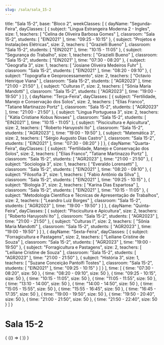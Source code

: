 ```yaml
---
slug: /sala/sala_15-2
---
```

  title: "Sala 15-2",
  base: "Bloco 2",
  weekClasses: [
    {
      dayName: "Segunda-Feira",
      dayClasses: [
        {
          subject: "Lingua Estrangeira Moderna 2 - Ingles",
          size: 1,
          teachers: [
            "Celina de Oliveira Barbosa Gomes"
          ],
          classroom: "Sala 15-2",
          students: [
            "EIN2021"
          ],
          time: "09:25 - 10:15"
        },
        {
          subject: "Projetos e Instalações Elétricas",
          size: 2,
          teachers: [
            "Grazielli Bueno"
          ],
          classroom: "Sala 15-2",
          students: [
            "EIN2021"
          ],
          time: "10:15 - 11:05"
        },
        {
          subject: "Segurança do Trabalho",
          size: 1,
          teachers: [
            "Grazielli Bueno"
          ],
          classroom: "Sala 15-2",
          students: [
            "EIN2021"
          ],
          time: "07:30 - 08:20"
        },
        {
          subject: "Geografia 3",
          size: 1,
          teachers: [
            "Josiane Oliveira Medeiros Fuhr"
          ],
          classroom: "Sala 15-2",
          students: [
            "EIN2021"
          ],
          time: "08:20 - 09:10"
        },
        {
          subject: "Topografia e Geoprocessamento",
          size: 2,
          teachers: [
            "Octavio Henrique Viana"
          ],
          classroom: "Sala 15-2",
          students: [
            "AGR2023"
          ],
          time: "21:00 - 21:50"
        },
        {
          subject: "Culturas I",
          size: 2,
          teachers: [
            "Sônia Maria Mandotti"
          ],
          classroom: "Sala 15-2",
          students: [
            "AGR2023"
          ],
          time: "19:00 - 19:50"
        }
      ]
    },
    {
      dayName: "Terça-Feira",
      dayClasses: [
        {
          subject: "Fertilidade, Manejo e Conservação dos Solos",
          size: 2,
          teachers: [
            "Elias Franco",
            "Tatiane Martinazzo Portz"
          ],
          classroom: "Sala 15-2",
          students: [
            "AGR2023"
          ],
          time: "21:00 - 21:50"
        },
        {
          subject: "Lingua Portuguesa 3",
          size: 2,
          teachers: [
            "Kátia Cristiane Kobus Novaes"
          ],
          classroom: "Sala 15-2",
          students: [
            "EIN2021"
          ],
          time: "10:15 - 11:05"
        },
        {
          subject: "Piscicultura e Apicultura",
          size: 2,
          teachers: [
            "Roberto Haruyoshi Ito"
          ],
          classroom: "Sala 15-2",
          students: [
            "AGR2023"
          ],
          time: "19:00 - 19:50"
        },
        {
          subject: "Matemática 3",
          size: 2,
          teachers: [
            "Sérgio Augusto Dias Castro"
          ],
          classroom: "Sala 15-2",
          students: [
            "EIN2021"
          ],
          time: "07:30 - 08:20"
        }
      ]
    },
    {
      dayName: "Quarta-Feira",
      dayClasses: [
        {
          subject: "Fertilidade, Manejo e Conservação dos Solos",
          size: 2,
          teachers: [
            "Elias Franco",
            "Tatiane Martinazzo Portz"
          ],
          classroom: "Sala 15-2",
          students: [
            "AGR2023"
          ],
          time: "21:00 - 21:50"
        },
        {
          subject: "Sociologia 3",
          size: 1,
          teachers: [
            "Everaldo Lorensetti"
          ],
          classroom: "Sala 15-2",
          students: [
            "EIN2021"
          ],
          time: "08:20 - 09:10"
        },
        {
          subject: "Filosofia 3",
          size: 1,
          teachers: [
            "Fabio Antônio da Silva"
          ],
          classroom: "Sala 15-2",
          students: [
            "EIN2021"
          ],
          time: "09:25 - 10:15"
        },
        {
          subject: "Biologia 3",
          size: 2,
          teachers: [
            "Karina Dias Espartosa"
          ],
          classroom: "Sala 15-2",
          students: [
            "EIN2021"
          ],
          time: "10:15 - 11:05"
        },
        {
          subject: "Metodologia Científica e Técnicas de Apresentação de Trabalhos",
          size: 2,
          teachers: [
            "Leandro Luiz Borges"
          ],
          classroom: "Sala 15-2",
          students: [
            "AGR2023"
          ],
          time: "19:00 - 19:50"
        }
      ]
    },
    {
      dayName: "Quinta-Feira",
      dayClasses: [
        {
          subject: "Piscicultura e Apicultura",
          size: 2,
          teachers: [
            "Roberto Haruyoshi Ito"
          ],
          classroom: "Sala 15-2",
          students: [
            "AGR2023"
          ],
          time: "21:00 - 21:50"
        },
        {
          subject: "Culturas I",
          size: 2,
          teachers: [
            "Sônia Maria Mandotti"
          ],
          classroom: "Sala 15-2",
          students: [
            "AGR2023"
          ],
          time: "19:00 - 19:50"
        }
      ]
    },
    {
      dayName: "Sexta-Feira",
      dayClasses: [
        {
          subject: "Forragicultura e Pastagens",
          size: 2,
          teachers: [
            "Leiliane Cristine de Souza"
          ],
          classroom: "Sala 15-2",
          students: [
            "AGR2023"
          ],
          time: "19:00 - 19:50"
        },
        {
          subject: "Forragicultura e Pastagens",
          size: 2,
          teachers: [
            "Leiliane Cristine de Souza"
          ],
          classroom: "Sala 15-2",
          students: [
            "AGR2023"
          ],
          time: "21:00 - 21:50"
        },
        {
          subject: "História 3",
          size: 1,
          teachers: [
            "Suzane Conceição Pantolfi Tostes"
          ],
          classroom: "Sala 15-2",
          students: [
            "EIN2021"
          ],
          time: "09:25 - 10:15"
        }
      ]
    }
  ],
  time: [
    {
      time: "07:30 - 08:20",
      size: 50
    },
    {
      time: "08:20 - 09:10",
      size: 50
    },
    {
      time: "09:25 - 10:15",
      size: 50
    },
    {
      time: "10:15 - 11:05",
      size: 50
    },
    {
      time: "11:05 - 11:55",
      size: 50
    },
    {
      time: "13:10 - 14:00",
      size: 50
    },
    {
      time: "14:00 - 14:50",
      size: 50
    },
    {
      time: "15:05 - 15:55",
      size: 50
    },
    {
      time: "15:55 - 16:45",
      size: 50
    },
    {
      time: "16:45 - 17:35",
      size: 50
    },
    {
      time: "19:00 - 19:50",
      size: 50
    },
    {
      time: "19:50 - 20:40",
      size: 50
    },
    {
      time: "21:00 - 21:50",
      size: 50
    },
    {
      time: "21:50 - 22:40",
      size: 50
    }
  ]
}

# Sala 15-2

<div>
  {
    <BrowserOnly>
      {() => (
        <Grid
          title={data.title}
          weekClasses={data.weekClasses}
          time={data.time}
        />
      )}
    </BrowserOnly>
  }
</div>
